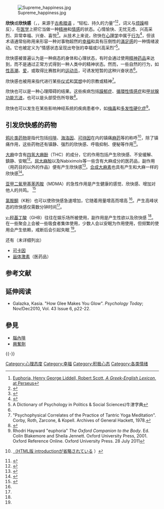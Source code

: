 [[File:Supreme_happiness.jpg|thumb]]

'''欣快'''或'''欣快感'''（{{lang-en|euphoria}}，{{IPAc-en|icon|juː|ˈ|f|ɔər|i|ə}}，来源于[[古希腊语|古希腊语]] {{lang|el|εὐφορία}}，“轻松、持久的力量”<ref>[http://www.perseus.tufts.edu/cgi-bin/ptext?doc=Perseus%3Atext%3A1999.04.0057%3Aentry%3D%2345426 Euphoria, Henry George Liddell, Robert Scott, ''A Greek-English Lexicon'', at Perseus]</ref><ref>{{Cite web |url=http://www.etymonline.com/index.php?search=euphoria&searchmode=none |title=Online Etymology Dictionary |access-date=2013-04-06 |archive-date=2008-12-21 |archive-url=https://web.archive.org/web/20081221185537/http://www.etymonline.com/index.php?search=euphoria&searchmode=none |dead-url=no }}</ref>，词义与[[烦躁|烦躁]]相反），在[[医学|医学]]上把它当做一种[[精神|精神]]和[[情感|情感]]的状态。心情愉快、无忧无虑、兴高采烈、异常幸福、兴奋、喜悦<ref>{{Cite web |url=http://www.rightdiagnosis.com/sym/euphoria.htm |title=Euphoria - RightDiagnosis.com |access-date=2013-04-06 |archive-date=2020-11-30 |archive-url=https://web.archive.org/web/20201130044916/https://www.rightdiagnosis.com/sym/euphoria.htm |dead-url=no }}</ref>。从技术上来说，欣快在[[心理学|心理学]]中属于[[行为|行为]]<ref name="DSM4phrases">{{cite web
 |url = http://www.gatewaypsychiatric.com/SFGH%20BEEC%20Course%20Material/key_dsmiv_mental_status_exam_ph.htm 
 |title=Key DSM-IV Mental Status Exam Phrases 
 |publisher=Gateway Psychiatric Services 
 |access-date=2007-06-02 
 |date=2007-05-10 
 |archive-url = https://web.archive.org/web/20070630034341/http://www.gatewaypsychiatric.com/SFGH%2BBEEC%2BCourse%2BMaterial/key_dsmiv_mental_status_exam_ph.htm 
 |archive-date=2007-06-30 
 |dead-url=yes 
}}</ref>，但该术语通常俗称用来形容一种对事物超然的[[幸福|幸福]]和具有压倒性的[[滿足|滿足感]]的一种情绪波动。它也被定义为“情感状态呈现出夸张的幸福或兴高采烈”<ref>A Dictionary of Psychology in Politics & Social Sciences)牛津字典</ref>。

欣快感被普遍认为是一种病态的身体和心理状态，有时会通过使用[[精神药品|精神药品]]来达到，而不是通过正常方式得到一种人类中的精神状态。然而，一些自然的行为，如[[性高潮|性高潮]]、[[爱|爱]]，或取得比赛胜利的[[运动员|运动员]]，可诱发短暂的这种兴奋状态<ref name="DSM4phrases"/>。

欣快感也被用来指代进行某些[[仪式|仪式]]和[[冥想|冥想]]中的宗教或精神<ref>"Psychophysical Correlates of the Practice of Tantric Yoga Meditation". Corby, Roth, Zarcone, & Kopell. Archives of General Hackett, 1978.</ref>。

欣快也可以是一种心理障碍的结果。这些疾病包括[[躁郁症|躁郁症]]、[[循環性情感症|循環性情感症]]和[[甲状腺功能亢进|甲状腺功能亢进]]，也可以是头部受伤所导致<ref>{{cite web
|title=Euphoria
|url=http://www.wrongdiagnosis.com/sym/euphoria.htm
|work=Wrong Diagnosis
|publisher=Health Grades Inc.
|accessdate=2011-06-23
|archive-date=2009-01-09
|archive-url=https://web.archive.org/web/20090109145207/http://www.wrongdiagnosis.com/sym/euphoria.htm
|dead-url=no
}}</ref>。

欣快也可以发生在某些影响神经系统的疾病患者中，如[[梅毒|梅毒]]和[[多发性硬化症|多发性硬化症]]<ref name="Body 2001">Rhodri Hayward "euphoria" ''The Oxford Companion to the Body''. Ed. Colin Blakemore and Sheila Jennett. Oxford University Press, 2001. Oxford Reference Online. Oxford University Press. 28 July 2011</ref>。

==引发欣快感的药物==
[[鸦片类药物|鸦片类药物]]是指代包括[[吗啡|吗啡]]、[[海洛因|海洛因]]、[[可待因|可待因]]在内的镇痛[[麻醉药品|麻药]]等的称呼<ref name="whoLexicon">{{Cite book|author=世界卫生组织|authorlink=世界卫生组织|title=Lexicon of alchol and drug term|publisher=World Health Organization|date=1994|url=http://whqlibdoc.who.int/publications/9241544686.pdf|format=pdf|8=|isbn=92-4-154468-6|pages=47, 49|access-date=2017-03-10|archive-date=2012-12-25|archive-url=https://web.archive.org/web/20121225004544/http://whqlibdoc.who.int/publications/9241544686.pdf|dead-url=no}} [http://www.who.int/substance_abuse/terminology/who_lexicon/en/ （HTML版 introductionが省略されている] {{Wayback|url=http://www.who.int/substance_abuse/terminology/who_lexicon/en/ |date=20130205230313 }}）</ref>，除了镇痛作用，这些药物还有镇静、强烈的欣快感、呼吸抑制、便秘等作用<ref name="pmid26811699">{{cite journal|last1=Ghelardini|first1=C|title=The pharmacological basis of opioids|journal=Clinical Cases in Mineral and Bone Metabolism|issue=3|pages=219–21|year=2015|pmid=26811699|pmc=4708964|doi=10.11138/ccmbm/2015.12.3.219}}</ref>。

[[大麻|大麻]]中含有[[四氢大麻酚|四氢大麻酚]]（THC）的成分，它的作用包括产生欣快感、不安缓解、鎮静、安眠<ref>{{cite web |author= |title=Cannabis drug profile |url=http://www.emcdda.europa.eu/publications/drug-profiles/cannabis |date=2015-01-08 |publisher=欧州薬物・薬物依存監視センター (EMCDDA) |accessdate=2016-12-28 |archive-date=2018-06-24 |archive-url=https://web.archive.org/web/20180624121349/http://www.emcdda.europa.eu/publications/drug-profiles/cannabis |dead-url=no }}</ref>。[[四氢大麻酚|屈大麻酚]]以及Nabiximols等一些含有大麻成分的医药品，副作用（用药目的以外的作品）便有产生欣快感<ref>{{cite report|author1=H. Valerie Curran|author2=Philip Wiffen|author3=David J. Nutt|author4=Willem Scholten=|title=Cannabis and Cannabis Resin Pre-Review Report|publisher=DrugScience|date=|url=http://www.drugscience.org.uk/assets/WHOcannabisreport.pdf|format=pdf|accessdate=2016-12-28|isbn=978-1-5272-0260-3|page=28|archive-url=https://web.archive.org/web/20170531123649/http://www.drugscience.org.uk/assets/WHOcannabisreport.pdf|archive-date=2017-05-31|dead-url=yes}}</ref>。[[大麻素|合成大麻素]]也具有产生和大麻一样的欣快感<ref name="pmid26543389">{{cite journal|last1=Debruyne|first1=Daniele|last2=Le Boisselier|first2=Reynald|title=Emerging drugs of abuse: current perspectives on synthetic cannabinoids|journal=Substance Abuse and Rehabilitation|pages=113|year=2015|pmid=26543389|pmc=4622447|doi=10.2147/SAR.S73586|url=https://www.dovepress.com/emerging-drugs-of-abuse-current-perspectives-on-synthetic-cannabinoids-peer-reviewed-fulltext-article-SAR|access-date=2017-03-10|archive-date=2020-12-04|archive-url=https://web.archive.org/web/20201204025630/https://www.dovepress.com/emerging-drugs-of-abuse-current-perspectives-on-synthetic-cannabinoids-peer-reviewed-fulltext-article-SAR|dead-url=no}}</ref>。

[[MDMA|亚甲二氧甲基苯丙胺]]（MDMA）的急性作用是产生健康的感觉、欣快感、增加对他人的共鸣。<!--P12--><ref name="pmid26070759">{{cite journal|last1=Bearn|first1=Jenny|last2=O'Brien|first2=Matthew|title=“Addicted to Euphoria”|journal=Int. Rev. Neurobiol.|volume=120|pages=205–233|year=2015|pmid=26070759|doi=10.1016/bs.irn.2015.02.005}}</ref>

[[氯胺酮|氯胺酮]]（K粉）也可以使欣快感急速增加，它随着用量增高而增高<!-- P19-20 --><ref name="pmid26070759"/>。产生高峰状态的欣快感仅需数分钟时间<ref name="pmid26070759"/>。

[[γ-羟基丁酸|γ-羟基丁酸]]（GHB）往往在娱乐场所被使用，副作用是产生性欲以及欣快感<!--P5--><ref name="pmid26070759"/>。在一些聚会上会被一些吸食者集体使用，少数人会以安眠为作用使用，但频繁的使用会产生依赖，戒断后会引起失眠<!--P12--><ref name="pmid26070759"/>。

还有（未详细列出）
*[[可卡因|可卡因]]
*[[甾体激素|甾体激素]]（医药品）

== 参考文献 ==
{{Reflist|30em}}

== 延伸阅读 ==
* Galazka, Kasia. "How Glee Makes You Glow". ''Psychology Today''; Nov/Dec2010, Vol. 43 Issue 6, p22-22.

== 參見 ==
{{Portal|心理学|神经科学}}
* [[腦內啡|腦內啡]]
* [[興奮劑|興奮劑]]

{{-}}
{{情緒}}

[[Category:心理态度|Category:心理态度]]
[[Category:幸福|Category:幸福]]
[[Category:积极心态|Category:积极心态]]
[[Category:各类情绪|Category:各类情绪]]